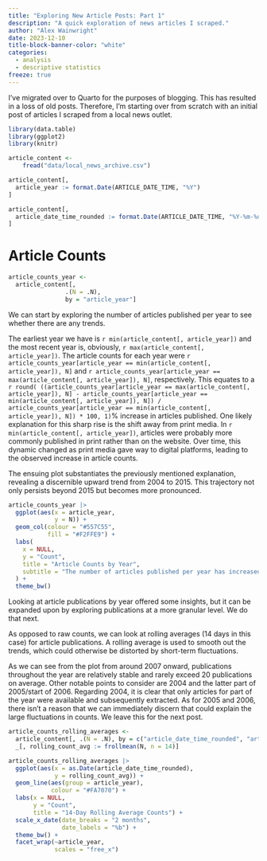 ```yaml
---
title: "Exploring New Article Posts: Part 1"
description: "A quick exploration of news articles I scraped."
author: "Alex Wainwright"
date: 2023-12-10
title-block-banner-color: "white"
categories:
  - analysis
  - descriptive statistics
freeze: true
---
```


I've migrated over to Quarto for the purposes of blogging. This has resulted in a loss of old posts. Therefore, I'm starting over from scratch with an initial post of articles I scraped from a local news outlet.

```r
library(data.table)
library(ggplot2)
library(knitr)
```

```r
article_content <-
    fread("data/local_news_archive.csv")

article_content[,
  article_year := format.Date(ARTICLE_DATE_TIME, "%Y")
]

article_content[,
  article_date_time_rounded := format.Date(ARTICLE_DATE_TIME, "%Y-%m-%d")
]

```

# Article Counts

```r
article_counts_year <-
  article_content[, 
                .(N = .N),
                by = "article_year"] 
```

We can start by exploring the number of articles published per year to see whether there are any trends.

The earliest year we have is `r min(article_content[, article_year])` and the most recent year is, obviously, `r max(article_content[, article_year])`. The article counts for each year were `r article_counts_year[article_year == min(article_content[, article_year]), N]` and `r article_counts_year[article_year == max(article_content[, article_year]), N]`, respectively. This equates to a `r round( ((article_counts_year[article_year == max(article_content[, article_year]), N] - article_counts_year[article_year == min(article_content[, article_year]), N]) / article_counts_year[article_year == min(article_content[, article_year]), N]) * 100, 1)`% increase in articles published. One likely explanation for this sharp rise is the shift away from print media. In `r min(article_content[, article_year])`, articles were probably more commonly published in print rather than on the website. Over time, this dynamic changed as print media gave way to digital platforms, leading to the observed increase in article counts.

The ensuing plot substantiates the previously mentioned explanation, revealing a discernible upward trend from 2004 to 2015. This trajectory not only persists beyond 2015 but becomes more pronounced.

```r
article_counts_year |>
  ggplot(aes(x = article_year,
             y = N)) +
  geom_col(colour = "#557C55",
           fill = "#F2FFE9") +
  labs(
    x = NULL,
    y = "Count",
    title = "Article Counts by Year",
    subtitle = "The number of articles published per year has increased. It is important to note that 2023\n only includes articles up until mid November."
  ) +
  theme_bw()
```

Looking at article publications by year offered some insights, but it can be expanded upon by exploring publications at a more granular level. We do that next.

As opposed to raw counts, we can look at rolling averages (14 days in this case) for article publications. A rolling average is used to smooth out the trends, which could otherwise be distorted by short-term fluctuations.

As we can see from the plot from around 2007 onward, publications throughout the year are relatively stable and rarely exceed 20 publications on average. Other notable points to consider are 2004 and the latter part of 2005/start of 2006. Regarding 2004, it is clear that only articles for part of the year were available and subsequently extracted. As for 2005 and 2006, there isn't a reason that we can immediately discern that could explain the large fluctuations in counts. We leave this for the next post.

```r
article_counts_rolling_averages <-
  article_content[, .(N = .N), by = c("article_date_time_rounded", "article_year")] |>
  _[, rolling_count_avg := frollmean(N, n = 14)]

article_counts_rolling_averages |>
  ggplot(aes(x = as.Date(article_date_time_rounded),
             y = rolling_count_avg)) +
  geom_line(aes(group = article_year),
            colour = "#FA7070") +
  labs(x = NULL,
       y = "Count",
       title = "14-Day Rolling Average Counts") +
  scale_x_date(date_breaks = "2 months",
               date_labels = "%b") +
  theme_bw() +
  facet_wrap(~article_year,
             scales = "free_x")
```
